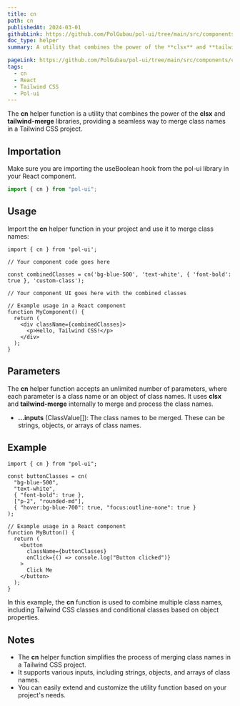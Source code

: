 ```yaml
---
title: cn
path: cn
publishedAt: 2024-03-01
githubLink: https://github.com/PolGubau/pol-ui/tree/main/src/components/cn
doc_type: helper
summary: A utility that combines the power of the **clsx** and **tailwind-merge** libraries, providing a seamless way to merge class names in a Tailwind CSS project

pageLink: https://github.com/PolGubau/pol-ui/tree/main/src/components/cn
tags:
  - cn
  - React
  - Tailwind CSS
  - Pol-ui
---
```


The **cn** helper function is a utility that combines the power of the **clsx** and **tailwind-merge** libraries, providing a seamless way to merge class names in a Tailwind CSS project.

## Importation

Make sure you are importing the useBoolean hook from the pol-ui library in your React component.

```jsx
import { cn } from "pol-ui";
```

## Usage

Import the **cn** helper function in your project and use it to merge class names:

```tsx
import { cn } from 'pol-ui';

// Your component code goes here

const combinedClasses = cn('bg-blue-500', 'text-white', { 'font-bold': true }, 'custom-class');

// Your component UI goes here with the combined classes

// Example usage in a React component
function MyComponent() {
  return (
    <div className={combinedClasses}>
      <p>Hello, Tailwind CSS!</p>
    </div>
  );
}

```

## Parameters

The **cn** helper function accepts an unlimited number of parameters, where each parameter is a class name or an object of class names. It uses **clsx** and **tailwind-merge** internally to merge and process the class names.

- **...inputs** (ClassValue[]): The class names to be merged. These can be strings, objects, or arrays of class names.

## Example

```tsx
import { cn } from "pol-ui";

const buttonClasses = cn(
  "bg-blue-500",
  "text-white",
  { "font-bold": true },
  ["p-2", "rounded-md"],
  { "hover:bg-blue-700": true, "focus:outline-none": true }
);

// Example usage in a React component
function MyButton() {
  return (
    <button
      className={buttonClasses}
      onClick={() => console.log("Button clicked")}
    >
      Click Me
    </button>
  );
}
```

In this example, the **cn** function is used to combine multiple class names, including Tailwind CSS classes and conditional classes based on object properties.

## Notes

- The **cn** helper function simplifies the process of merging class names in a Tailwind CSS project.
- It supports various inputs, including strings, objects, and arrays of class names.
- You can easily extend and customize the utility function based on your project's needs.
